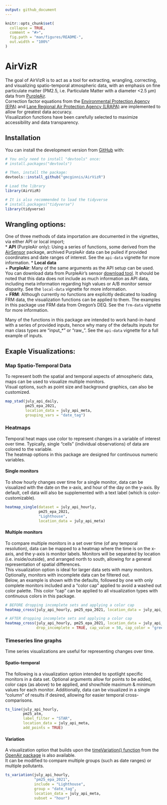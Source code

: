 ```yaml
---
output: github_document
---
```


<!-- README.md is generated from README.Rmd. Please edit that file -->

```r
knitr::opts_chunk$set(
  collapse = TRUE,
  comment = "#>",
  fig.path = "man/figures/README-",
  out.width = "100%"
)
```

# AirVizR

<!-- badges: start -->
<!-- badges: end -->

The goal of AirVizR is to act as a tool for extracting, wrangling, correcting, and visualizing spatio-temporal atmospheric data, with an emphasis on fine particulate matter (PM2.5, i.e. Particulate Matter with a diameter <2.5 µm) data from [PurpleAir](https://www.purpleair.com/).  
Correction factor equations from the [Environmental Protection Agency (EPA)](https://www.epa.gov/) and [Lane Regional Air Protection Agency (LRAPA)](https://www.lrapa.org/) are implemented to allow for greatest data accuracy.  
Visualization functions have been carefully selected to maximize accessibility and data transparency.  

## Installation

You can install the development version from [GitHub](https://github.com/) with:  

``` r
# You only need to install "devtools" once:
# install.packages("devtools")

# Then, install the package:
devtools::install_github("gmcginnis/AirVizR")
```

```r
# Load the library
library(AirVizR)

# It is also recommended to load the tidyverse
# install.packages("tidyverse")
library(tidyverse)
```

## Wrangling options:

One of three methods of data importation are documented in the vignettes, via either API or local import;  
* **API** (PurpleAir only): Using a series of functions, some derived from the [AirSensor](https://mazamascience.github.io/AirSensor/) package, archived PurpleAir data can be pulled if provided coordinates and date ranges of interest. See the `api-data` vignette for more information. 
* **Local data**  
  + **PurpleAir**: Many of the same arguments as the API setup can be used. You can download data from PurpleAir's sensor [download tool](https://www.purpleair.com/sensorlist). It should be noted that this data does not include as much information as API data, including meta information regarding high values or A/B monitor sensor disparity. See the `local-data` vignette for more information.  
  + **FRM**: Although currently no functions are explicitly dedicated to loading FRM data, the visualization functions can be applied to them. The examples in this package use FRM data from Oregon's DEQ. See the `frm-data` vignette for more information.  


Many of the functions in this package are intended to work hand-in-hand with a series of provided inputs, hence why many of the defaults inputs for man class types are "input_*" or "raw_". See the `api-data` vignette for a full example of inputs.

## Exaple Visualizations:


### Map Spatio-Temporal Data

To represent both the spatial and temporal aspects of atmospheric data, maps can be used to visualize multiple monitors.  
Visual options, such as point size and background graphics, can also be customized.

```r
map_stad(july_api_daily,
         pm25_epa_2021,
         location_data = july_api_meta,
         grouping_vars = "date_tag")
```


### Heatmaps

Temporal heat maps use color to represent changes in a variable of interest over time. Typically, single "cells" (individual observations) of data are colored to the variable.  
The heatmap options in this package are designed for continuous numeric variables.

#### Single monitors

To show hourly changes over time for a single monitor, data can be visualized with the date on the x-axis, and hour of the day on the y-axis. By default, cell data will also be supplemented with a text label (which is color-customizable).

```r
heatmap_single(dataset = july_api_hourly,
               pm25_epa_2021,
               "Lighthouse",
               location_data = july_api_meta)
```

#### Multiple monitors

To compare multiple monitors in a set over time (of any temporal resolution), data can be mapped to a heatmap where the time is on the x-axis, and the y-axis is monitor labels. Monitors will be separated by location (i.e. inside/outside), and arranged north to south, allowing for a general representation of spatial differences.  
This visualization option is ideal for larger data sets with many monitors. Optionally, monitors with incomplete data can be filtered out.  
Below, an example is shown with the defaults, followed by one with only complete monitors included and a "color cap" applied to avoid a washed out color palette. This color "cap" can be applied to all visualization types with continuous colors in this package.  

```r
# BEFORE dropping incomplete sets and applying a color cap
heatmap_cross(july_api_hourly, pm25_epa_2021, location_data = july_api_meta)

# AFTER dropping incomplete sets and applying a color cap
heatmap_cross(july_api_hourly, pm25_epa_2021, location_data = july_api_meta,
              drop_incomplete = TRUE, cap_value = 50, cap_color = "green")
```

### Timeseries line graphs

Time series visualizations are useful for representing changes over time.

#### Spatio-temporal

The following is a visualization option intended to spotlight specific monitors in a data set. Optional arguments allow for points to be added, color caps (as above) to be applied, and show/hide maximum & minimum values for each monitor. Additionally, data can be visualized in a single "column" of results if desired, allowing for easier temporal cross-comparisons.

```r
ts_line(july_api_hourly,
        pm25_atm,
        label_filter = "STAR",
        location_data = july_api_meta,
        add_points = TRUE)
```

#### Variation

A visualization option that builds upon the [timeVariation() function](https://bookdown.org/david_carslaw/openair/sec-timeVariation.html) from the [OpenAir package](https://bookdown.org/david_carslaw/openair/) is also available.  
It can be modified to compare multiple groups (such as date ranges) or multiple pollutants.

```r
ts_variation(july_api_hourly,
             "pm25_epa_2021",
             include = "Lighthouse",
             group = "date_tag",
             location_data = july_api_meta,
             subset = "hour")
```
